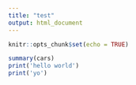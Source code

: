```yaml
---
title: "test"
output: html_document
---
```


```r
knitr::opts_chunk$set(echo = TRUE)
```



```r
summary(cars)
print('hello world')
print('yo')
```

